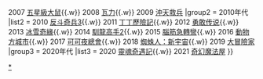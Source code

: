 {{Navbox 
|name = 金球獎最佳動畫長片
| titlestyle = background: #CFB53B
| groupstyle = background: #F0DC82
| belowstyle = background: #CFB53B
| title      = [[金球獎]]最佳动画长片
| group1 = 2000年代
|list1 = 2006 [[反斗車王]]{{.w}} 2007 [[五星級大鼠]]{{.w}} 2008 [[瓦力 (電影)|瓦力]]{{.w}} 2009 [[沖天救兵]]
|group2 = 2010年代
|list2 = 2010 [[反斗奇兵3]]{{.w}} 2011 [[丁丁历险记 (电影)|丁丁歷險記]]{{.w}} 2012 [[勇敢传说]]{{.w}} 2013 [[冰雪奇緣]]{{.w}} 2014 [[馴龍高手2]]{{.w}} 2015 [[腦筋急轉彎 (電影)|腦筋急轉彎]]{{.w}} 2016 [[動物方城市]]{{.w}} 2017 [[可可夜總會]]{{.w}} 2018 [[蜘蛛人：新宇宙]]{{.w}} 2019 [[大冒險家 (2019年電影)|大冒險家]]
|group3 = 2020年代
|list3 = 2020 [[靈魂奇遇記]]{{.w}} 2021 [[奇幻魔法屋]]
}}<noinclude>
[[Category:金球獎模板|{{PAGENAME}}]]
[[Category:美国动画电影|*]]
</noinclude>
